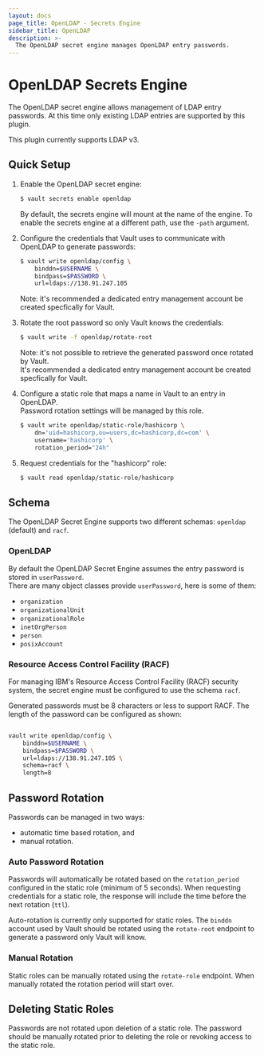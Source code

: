```yaml
---
layout: docs
page_title: OpenLDAP - Secrets Engine
sidebar_title: OpenLDAP
description: >-
  The OpenLDAP secret engine manages OpenLDAP entry passwords.
---
```


# OpenLDAP Secrets Engine

The OpenLDAP secret engine allows management of LDAP entry passwords.  At this time 
only existing LDAP entries are supported by this plugin.

This plugin currently supports LDAP v3.

## Quick Setup

1.  Enable the OpenLDAP secret engine:

    ```sh
    $ vault secrets enable openldap 
    ```

    By default, the secrets engine will mount at the name of the engine. To
    enable the secrets engine at a different path, use the `-path` argument.

2.  Configure the credentials that Vault uses to communicate with OpenLDAP
    to generate passwords:

    ```sh
    $ vault write openldap/config \
        binddn=$USERNAME \
        bindpass=$PASSWORD \
        url=ldaps://138.91.247.105 
    ```

    Note: it's recommended a dedicated entry management account be created specfically for Vault.

3.  Rotate the root password so only Vault knows the credentials:

    ```sh
    $ vault write -f openldap/rotate-root
    ```

    Note: it's not possible to retrieve the generated password once rotated by Vault.  
    It's recommended a dedicated entry management account be created specfically for Vault.

3.  Configure a static role that maps a name in Vault to an entry in OpenLDAP.  
    Password rotation settings will be managed by this role.

    ```sh
    $ vault write openldap/static-role/hashicorp \
        dn='uid=hashicorp,ou=users,dc=hashicorp,dc=com' \
        username='hashicorp' \
        rotation_period="24h"
    ```

4.  Request credentials for the "hashicorp" role:
  
    ```sh
    $ vault read openldap/static-role/hashicorp
    ```

## Schema

The OpenLDAP Secret Engine supports two different schemas: `openldap` (default) and 
`racf`. 

### OpenLDAP

By default the OpenLDAP Secret Engine assumes the entry password is stored in `userPassword`.  
There are many object classes provide `userPassword`, here is some of them:

* `organization`
* `organizationalUnit`
* `organizationalRole`
* `inetOrgPerson`
* `person`
* `posixAccount`

### Resource Access Control Facility (RACF)

For managing IBM's Resource Access Control Facility (RACF) security system, the secret 
engine must be configured to use the schema `racf`.

Generated passwords must be 8 characters or less to support RACF.  The length of the 
password can be configured as shown:

```bash

vault write openldap/config \
	binddn=$USERNAME \
	bindpass=$PASSWORD \
	url=ldaps://138.91.247.105 \
    schema=racf \
    length=8
```

## Password Rotation

Passwords can be managed in two ways:

* automatic time based rotation, and
* manual rotation.

### Auto Password Rotation

Passwords will automatically be rotated based on the `rotation_period` configured 
in the static role (minimum of 5 seconds).  When requesting credentials for a static 
role, the response will include the time before the next rotation (`ttl`).

Auto-rotation is currently only supported for static roles.  The `binddn` account used 
by Vault should be rotated using the `rotate-root` endpoint to generate a password 
only Vault will know.

### Manual Rotation

Static roles can be manually rotated using the `rotate-role` endpoint.  When manually 
rotated the rotation period will start over.

## Deleting Static Roles

Passwords are not rotated upon deletion of a static role.  The password should be manually 
rotated prior to deleting the role or revoking access to the static role.
